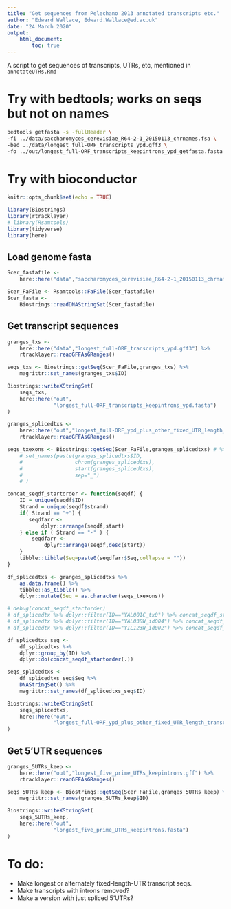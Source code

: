 ```yaml
---
title: "Get sequences from Pelechano 2013 annotated transcripts etc."
author: "Edward Wallace, Edward.Wallace@ed.ac.uk"
date: "24 March 2020"
output: 
    html_document:
        toc: true
---
```


A script to get sequences of transcripts, UTRs, etc, mentioned in `annotateUTRs.Rmd`

# Try with bedtools; works on seqs but not on names

```bash
bedtools getfasta -s -fullHeader \
-fi ../data/saccharomyces_cerevisiae_R64-2-1_20150113_chrnames.fsa \
-bed ../data/longest_full-ORF_transcripts_ypd.gff3 \
-fo ../out/longest_full-ORF_transcripts_keepintrons_ypd_getfasta.fasta
```

# Try with bioconductor

```r
knitr::opts_chunk$set(echo = TRUE)

library(Biostrings)
library(rtracklayer)
# library(Rsamtools)
library(tidyverse)
library(here)
```

## Load genome fasta

```r

Scer_fastafile <- 
    here::here("data","saccharomyces_cerevisiae_R64-2-1_20150113_chrnames.fsa")

Scer_FaFile <- Rsamtools::FaFile(Scer_fastafile)
Scer_fasta <- 
    Biostrings::readDNAStringSet(Scer_fastafile)
```

## Get transcript sequences

```r
granges_txs <- 
    here::here("data","longest_full-ORF_transcripts_ypd.gff3") %>%
    rtracklayer::readGFFAsGRanges() 

seqs_txs <- Biostrings::getSeq(Scer_FaFile,granges_txs) %>%
    magrittr::set_names(granges_txs$ID)

Biostrings::writeXStringSet(
    seqs_txs, 
    here::here("out",
               "longest_full-ORF_transcripts_keepintrons_ypd.fasta")
)
```

```r
granges_splicedtxs <- 
    here::here("out","longest_full-ORF_ypd_plus_other_fixed_UTR_length_transcripts_nointrons.gff") %>%
    rtracklayer::readGFFAsGRanges() 

seqs_txexons <- Biostrings::getSeq(Scer_FaFile,granges_splicedtxs) # %>%
    # set_names(paste(granges_splicedtxs$ID,
    #                 chrom(granges_splicedtxs),
    #                 start(granges_splicedtxs),
    #                 sep="_")
    # )

concat_seqdf_startorder <- function(seqdf) {
    ID = unique(seqdf$ID)
    Strand = unique(seqdf$strand)
    if( Strand == "+") {
       seqdfarr <- 
           dplyr::arrange(seqdf,start) 
    } else if ( Strand == "-" ) {
        seqdfarr <- 
            dplyr::arrange(seqdf,desc(start))
    }
    tibble::tibble(Seq=paste0(seqdfarr$Seq,collapse = ""))
}

df_splicedtxs <- granges_splicedtxs %>%
    as.data.frame() %>% 
    tibble::as_tibble() %>%
    dplyr::mutate(Seq = as.character(seqs_txexons))

# debug(concat_seqdf_startorder)
# df_splicedtx %>% dplyr::filter(ID=="YAL001C_tx0") %>% concat_seqdf_startorder
# df_splicedtx %>% dplyr::filter(ID=="YAL038W_id004") %>% concat_seqdf_startorder
# df_splicedtx %>% dplyr::filter(ID=="YIL123W_id002") %>% concat_seqdf_startorder

df_splicedtxs_seq <- 
    df_splicedtxs %>%
    dplyr::group_by(ID) %>%
    dplyr::do(concat_seqdf_startorder(.))

seqs_splicedtxs <- 
    df_splicedtxs_seq$Seq %>% 
    DNAStringSet() %>%
    magrittr::set_names(df_splicedtxs_seq$ID)

Biostrings::writeXStringSet(
    seqs_splicedtxs, 
    here::here("out",
               "longest_full-ORF_ypd_plus_other_fixed_UTR_length_transcripts_nointrons.fasta")
)
```

## Get 5'UTR sequences

```r
granges_5UTRs_keep <- 
    here::here("out","longest_five_prime_UTRs_keepintrons.gff") %>%
    rtracklayer::readGFFAsGRanges() 

seqs_5UTRs_keep <- Biostrings::getSeq(Scer_FaFile,granges_5UTRs_keep) %>%
    magrittr::set_names(granges_5UTRs_keep$ID)

Biostrings::writeXStringSet(
    seqs_5UTRs_keep, 
    here::here("out",
               "longest_five_prime_UTRs_keepintrons.fasta")
)
```

# To do:

* Make longest or alternately fixed-length-UTR transcript seqs.
* Make transcripts with introns removed?
* Make a version with just spliced 5'UTRs?

